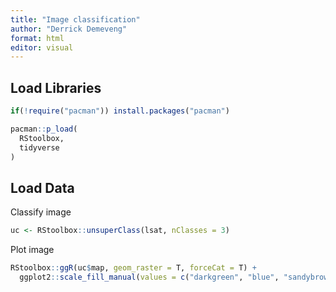 ```yaml
---
title: "Image classification"
author: "Derrick Demeveng"
format: html
editor: visual
---
```


## Load Libraries

```r

if(!require("pacman")) install.packages("pacman")

pacman::p_load(
  RStoolbox,
  tidyverse
)

```

## Load Data

Classify image

```r

uc <- RStoolbox::unsuperClass(lsat, nClasses = 3)
```

Plot image

```r

RStoolbox::ggR(uc$map, geom_raster = T, forceCat = T) +
  ggplot2::scale_fill_manual(values = c("darkgreen", "blue", "sandybrown"))
```
